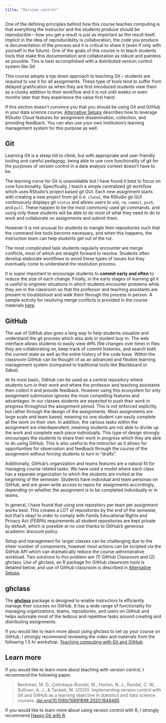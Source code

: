 ```yaml
---
title: "Version control"
---
```


One of the defining principles behind how this course teaches computing is that everything the instructor and the students produce should be reproducible -- how you get a result is just as important as the result itself.
Implicit in the idea of reproducibility is collaboration, the code you produce is documentation of the process and it is critical to share it (even if only with yourself in the future).
One of the goals of this course is to teach students tools that make this documentation and collaboration as robust and painless as possible.
This is best accomplished with a distributed version control system like Git

This course adopts a top down approach to teaching Git -- students are *required* to use it for *all* assignments.
These type of tools tend to suffer from delayed gratification as when they are first introduced students view them as a clunky addition to their workflow and it is not until weeks or even months later that they experience the value first hand.

If this section doesn't convince you that you should be using Git and GitHub in your data science course, [Alternative Setups](03-alternative-setups.html) describes how to leverage RStudio Cloud features for assignment dissemination, collection, and providing feedback.
You can also use your own institution's learning management system for this purpose as well.

## Git

Learning Git is a steep hill to climb, but with appropriate and user friendly tooling and careful pedagogy, being able to use core functionality of git for the purposes of version control in a data analysis context doesn't have to be.

The learning curve for Git is unavoidable but I have found it best to focus on core functionality.
Specifically, I teach a simple centralized git workflow which uses RStudio's project based git GUI.
Each new assignment starts with creating a new project from git (i.e. `clone`), the RStudio git GUI continuously displays git `status` and allows users to `add`, `rm`, `commit`, `push`, and `pull`.
These happen to be the most commonly used git commands, and using only these students will be able to do most of what they need to do to work and collaborate on assignments and submit them.

However it is not unusual for students to mangle their repositories such that the command line tools become necessary, and when this happens, the instruction team can help students get out of the rut.

The most complicated task students regularly encounter are merge conflicts, most of which are straight forward to resolve.
Students often develop elaborate workflows to avoid these types of issues but they eventually come to understand the resolution process.

It is super important to encourage students to **commit early and often** to reduce the size of each change.
Finally, in the early stages of learning git it is useful to engineer situations in which students encounter problems while they are in the classroom so that the professor and teaching assistants are present to troubleshoot and walk them through the process in person.
A sample activity for resolving merge conflicts is provided in the course materials [here](https://datasciencebox.org/course-materials/lab-instructions/lab-03/lab-03-nobel-laureates.html#merge-conflict-activity).

## GitHub

The use of GitHub also goes a long way to help students visualize and understand the git process which also aids in student buy-in.
The web interface allows students to easily view diffs (file changes over time) in files they are collaborating on, keep track of commit histories, and search both the current state as well as the entire history of the code base.
Within the classroom GitHub can be thought of as an advanced and flexible learning management system (compared to traditional tools like Blackboard or Sakai).

At its most basic, GitHub can be used as a central repository where students turn in their work and where the professor and teaching assistants then collect it and provide feedback.
However using this ecosystem for only assignment submission ignores the most compelling features and advantages.
In our classes students are expected to push their work in progress throughout the assignment period.
This is not enforced explicitly, but rather through the design of the assignments.
Most assignments are large scale and team based, meaning no one student can easily complete all the work on their own.
In addition, the various tasks within the assignment are interdependent, meaning students are not able to divide up the work and complete each piece individually.
This type of design strongly encourages the students to share their work in progress which they are able to do using GitHub.
This is also useful to the instructor as it allows for opportunities for observation and feedback through the course of the assignment without forcing students to turn in "drafts".

Additionally, GitHub's organization and teams features are a natural fit for managing course related tasks.
We have used a model where each class has a separate organization to which the students are invited at the beginning of the semester.
Students have individual and team personas on GitHub, and are given write access to repos for assignments accordingly, depending on whether the assignment is to be completed individually or in teams.

In general, I have found that using one repository per team per assignment works best.
This creates a LOT of repositories by the end of the semester, but that's okay!
In order to comply with Family Educational Rights and Privacy Act (FERPA) requirements all student repositories are kept private by default, which is possible at no cost thanks to GitHub's generous academic discount policy.

Setup and management for larger classes can be challenging due to the sheer number of components, however most actions can be scripted via the GitHub API which can dramatically reduce the course administrative workload.
Two solutions to this problem are (1) GitHub Classroom and (2) ghclass.
Use of ghclass, an R package for GitHub classroom tools is detailed below, and use of GitHub classroom is described in [Alternative Setups](03-alternative-setups.html).

## ghclass

The [**ghclass**](https://rundel.github.io/ghclass/) package is designed to enable instructors to efficiently manage their courses on GitHub.
It has a wide range of functionality for managing organizations, teams, repositories, and users on GitHub and helps automate most of the tedious and repetitive tasks around creating and distributing assignments.

If you would like to learn more about using ghclass to set up your course on GitHub, I strongly recommend reviewing the video and materials from the following 1.5 hr workshop: [Teaching computing with Git and GitHub](https://mine-cetinkaya-rundel.github.io/teach-r-online/).

## Learn more

If you would like to learn more about teaching with version control, I recommend the following paper.

> Beckman, M. D., Çetinkaya-Rundel, M., Horton, N. J., Rundel, C. W., Sullivan, A. J., & Tackett, M.
> (2020).
> Implementing version control with Git and GitHub as a learning objective in statistics and data science courses.
> [doi.org/10.1080/10691898.2020.1848485](https://doi.org/10.1080/10691898.2020.1848485)

If you would like to learn more about using version control with R, I strongly recommend [Happy Git with R](https://happygitwithr.com/).
